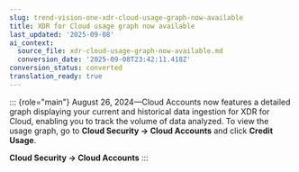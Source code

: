 ```yaml
---
slug: trend-vision-one-xdr-cloud-usage-graph-now-available
title: XDR for Cloud usage graph now available
last_updated: '2025-09-08'
ai_context:
  source_file: xdr-cloud-usage-graph-now-available.md
  conversion_date: '2025-09-08T23:42:11.418Z'
conversion_status: converted
translation_ready: true
---
```


::: {role="main"}
August 26, 2024—Cloud Accounts now features a detailed graph displaying your current and historical data ingestion for XDR for Cloud, enabling you to track the volume of data analyzed. To view the usage graph, go to **Cloud Security → Cloud Accounts** and click **Credit Usage**.

**Cloud Security → Cloud Accounts**
:::
